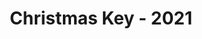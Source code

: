 ---
title: "Christmas Key - 2021"
images:
  color: "MUfCHtba5zu7oKWN9qlaRBS1EUt6Mv4jpL3keiVJc2TgqCF7"
  item: "MUfCHtba5zu7e9qmdKFzXwvQsBGrRSkMJAq9nL0uKtI4Ypg5"
type: "key"
crate: "anniversary"
cratequantity: 2
multiinstance: true
multiinstanceuuid: "9894c98f-376d-4bd8-9991-c8b85095875f"
---